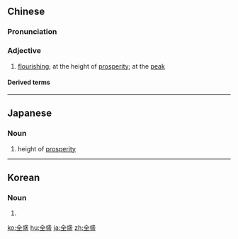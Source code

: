 ==Chinese==
{{zh-forms}}

===Pronunciation===
{{zh-pron
|m=quánshèng
|c=cyun4 sing6
|mn=choân-sēng
|cat=a
}}

===Adjective===
{{zh-adj}}

# [[flourishing]]; at the height of [[prosperity]]; at the [[peak]] {{gloss|especially of historical periods}}

====Derived terms====
{{zh-der|全盛期}}

----

==Japanese==
{{ja-kanjitab|ぜん|せい|yomi=on}}

===Noun===
{{ja-noun|ぜんせい}}

# height of [[prosperity]]

----

==Korean==
{{ko-hanjatab|全|盛}}

===Noun===
{{ko-noun|rv=jeonseong|hangeul=전성}}

# {{hanja form of|전성|height of prosperity}}

[[ko:全盛]]
[[hu:全盛]]
[[ja:全盛]]
[[zh:全盛]]